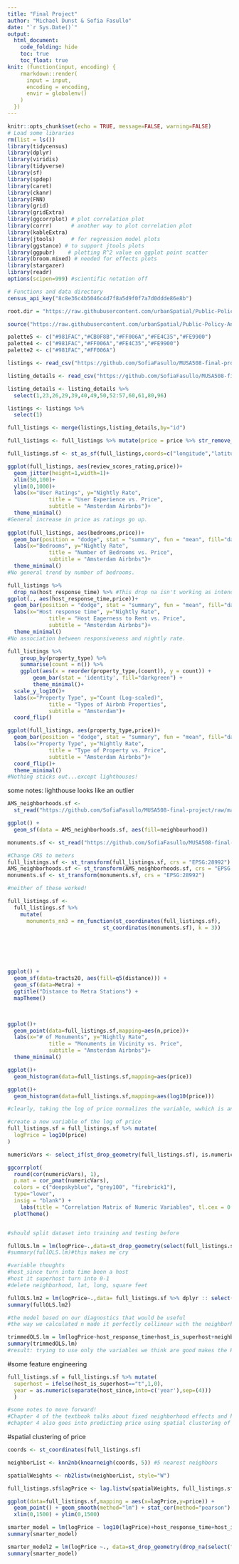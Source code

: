 ```yaml
---
title: "Final Project"
author: "Michael Dunst & Sofia Fasullo"
date: "`r Sys.Date()`"
output:
  html_document:
    code_folding: hide
    toc: true
    toc_float: true
knit: (function(input, encoding) {
    rmarkdown::render(
      input = input,
      encoding = encoding,
      envir = globalenv()
    )
  })    
---
```


```r
knitr::opts_chunk$set(echo = TRUE, message=FALSE, warning=FALSE)
# Load some libraries
rm(list = ls())
library(tidycensus)
library(dplyr)
library(viridis)
library(tidyverse)
library(sf)
library(spdep)
library(caret)
library(ckanr)
library(FNN)
library(grid)
library(gridExtra)
library(ggcorrplot) # plot correlation plot
library(corrr)      # another way to plot correlation plot
library(kableExtra)
library(jtools)     # for regression model plots
library(ggstance) # to support jtools plots
library(ggpubr)    # plotting R^2 value on ggplot point scatter
library(broom.mixed) # needed for effects plots
library(stargazer)
library(readr)
options(scipen=999) #scientific notation off

# Functions and data directory
census_api_key("8c8e36c4b5046c4d7f8a5d9f0f7a7d0ddde86e8b")

root.dir = "https://raw.githubusercontent.com/urbanSpatial/Public-Policy-Analytics-Landing/master/DATA/"

source("https://raw.githubusercontent.com/urbanSpatial/Public-Policy-Analytics-Landing/master/functions.r")

palette5 <- c("#981FAC","#CB0F8B","#FF006A","#FE4C35","#FE9900")
palette4 <- c("#981FAC","#FF006A","#FE4C35","#FE9900")
palette2 <- c("#981FAC","#FF006A")

```



```r

listings <- read_csv("https://github.com/SofiaFasullo/MUSA508-final-project/raw/main/listings.csv")

listing_details <- read_csv("https://github.com/SofiaFasullo/MUSA508-final-project/raw/main/listings_details.csv")
```

```r

listing_details <- listing_details %>%
  select(1,23,26,29,39,40,49,50,52:57,60,61,80,96)

listings <- listings %>%
  select(1)

full_listings <- merge(listings,listing_details,by="id")

full_listings <- full_listings %>% mutate(price = price %>% str_remove_all("[$,]") %>% as.numeric())

full_listings.sf <- st_as_sf(full_listings,coords=c("longitude","latitude"),crs=4326)
```



```r
ggplot(full_listings, aes(review_scores_rating,price))+
  geom_jitter(height=1,width=1)+
  xlim(50,100)+
  ylim(0,1000)+
  labs(x="User Ratings", y="Nightly Rate",
             title = "User Experience vs. Price",
             subtitle = "Amsterdam Airbnbs")+ 
  theme_minimal()
#General increase in price as ratings go up.
  
ggplot(full_listings, aes(bedrooms,price))+ 
  geom_bar(position = "dodge", stat = "summary", fun = "mean", fill="darkgreen")+
  labs(x="Bedrooms", y="Nightly Rate",
             title = "Number of Bedrooms vs. Price",
             subtitle = "Amsterdam Airbnbs")+ 
  theme_minimal()
#No general trend by number of bedrooms.

full_listings %>%
  drop_na(host_response_time) %>% #This drop na isn't working as intended
ggplot(., aes(host_response_time,price))+ 
  geom_bar(position = "dodge", stat = "summary", fun = "mean", fill="darkgreen")+
  labs(x="Host response time", y="Nightly Rate",
             title = "Host Eagerness to Rent vs. Price",
             subtitle = "Amsterdam Airbnbs")+ 
  theme_minimal()
#No association between responsiveness and nightly rate.

full_listings %>% 
	group_by(property_type) %>% 
	summarise(count = n()) %>% 
	ggplot(aes(x = reorder(property_type,(count)), y = count)) + 
		geom_bar(stat = 'identity', fill="darkgreen") + 
		theme_minimal()+
  scale_y_log10()+
  labs(x="Property Type", y="Count (Log-scaled)",
             title = "Types of Airbnb Properties",
             subtitle = "Amsterdam")+
  coord_flip()

ggplot(full_listings, aes(property_type,price))+ 
  geom_bar(position = "dodge", stat = "summary", fun = "mean", fill="darkgreen")+
  labs(x="Property Type", y="Nightly Rate",
             title = "Type of Property vs. Price",
             subtitle = "Amsterdam Airbnbs")+
  coord_flip()+
  theme_minimal()
#Nothing sticks out...except lighthouses!
```
some notes:
lighthouse looks like an outlier

```r
AMS_neighborhoods.sf <- 
  st_read("https://github.com/SofiaFasullo/MUSA508-final-project/raw/main/neighbourhoods.geojson")

ggplot() +
  geom_sf(data = AMS_neighborhoods.sf, aes(fill=neighbourhood))
```

```r

monuments.sf <- st_read("https://github.com/SofiaFasullo/MUSA508-final-project/raw/main/landmarks.json")

#Change CRS to meters
full_listings.sf <- st_transform(full_listings.sf, crs = "EPSG:28992")
AMS_neighborhoods.sf <- st_transform(AMS_neighborhoods.sf, crs = "EPSG:28992")
monuments.sf <- st_transform(monuments.sf, crs = "EPSG:28992")

#neither of these worked!

full_listings.sf <-
  full_listings.sf %>% 
    mutate(
      monuments_nn3 = nn_function(st_coordinates(full_listings.sf), 
                              st_coordinates(monuments.sf), k = 3))






ggplot() +
  geom_sf(data=tracts20, aes(fill=q5(distance))) +
  geom_sf(data=Metra) +
  ggtitle("Distance to Metra Stations") +
  mapTheme()
  



```


```r

ggplot()+
  geom_point(data=full_listings.sf,mapping=aes(n,price))+
  labs(x="# of Monuments", y="Nightly Rate",
             title = "Monuments in Vicinity vs. Price",
             subtitle = "Amsterdam Airbnbs")+
  theme_minimal()

ggplot()+
  geom_histogram(data=full_listings.sf,mapping=aes(price))

ggplot()+
  geom_histogram(data=full_listings.sf,mapping=aes(log10(price)))

#clearly, taking the log of price normalizes the variable, wwhich is an assumption of regression models

#create a new variable of the log of price
full_listings.sf = full_listings.sf %>% mutate(
  logPrice = log10(price)
)
```



```r
numericVars <- select_if(st_drop_geometry(full_listings.sf), is.numeric) %>% na.omit()

ggcorrplot(
  round(cor(numericVars), 1),
  p.mat = cor_pmat(numericVars),
  colors = c("deepskyblue", "grey100", "firebrick1"),
  type="lower",
  insig = "blank") +  
    labs(title = "Correlation Matrix of Numeric Variables", tl.cex = 0.5, tl.col = "black") +
  plotTheme()



```


```r
#should split dataset into training and testing before

fullOLS.lm = lm(logPrice~.,data=st_drop_geometry(select(full_listings.sf,-price)))
#summary(fullOLS.lm)#this makes me cry

#variable thoughts
#host_since turn into time been a host
#host it superhost turn into 0-1
#delete neighborhood, lat, long, square feet

fullOLS.lm2 = lm(logPrice~.,data= full_listings.sf %>% dplyr :: select(-c(host_since, neighbourhood, monuments_nn3, price)) %>% st_drop_geometry() %>%  na.omit())
summary(fullOLS.lm2)
```

```r
#the model based on our diagnostics that would be useful
#the way we calculated n made it perfectly collinear with the neighborhood, wwhich is not helpful for us

trimmedOLS.lm = lm(logPrice~host_response_time+host_is_superhost+neighbourhood_cleansed+bedrooms+review_scores_rating+reviews_per_month, data=st_drop_geometry(full_listings.sf) %>% drop_na())
summary(trimmedOLS.lm)
#result: trying to use only the variables we think are good makes the R^2 drop a lot
```
#some feature engineering
```r
full_listings.sf = full_listings.sf %>% mutate(
  superhost = ifelse(host_is_superhost=="t",1,0),
  year = as.numeric(separate(host_since,into=c('year'),sep=(4)))
  )

```

```r
#some notes to move forward!
#Chapter 4 of the textbook talks about fixed neighborhood effects and how to account for them (oour variable n is a fixed neighborhood effect)
#chapter 4 also goes into predicting price using spatial clustering of price
```

#spatial clustering of price
```r
coords <- st_coordinates(full_listings.sf) 

neighborList <- knn2nb(knearneigh(coords, 5)) #5 nearest neighbors

spatialWeights <- nb2listw(neighborList, style="W")

full_listings.sf$lagPrice <- lag.listw(spatialWeights, full_listings.sf$price) 

ggplot(data=full_listings.sf,mapping = aes(x=lagPrice,y=price)) + 
  geom_point() + geom_smooth(method="lm") + stat_cor(method="pearson") +
  xlim(0,1500) + ylim(0,1500)

```

```r
smarter_model = lm(logPrice ~ log10(lagPrice)+host_response_time+host_is_superhost+neighbourhood_cleansed+bedrooms+review_scores_rating+reviews_per_month, data=st_drop_geometry(drop_na(full_listings.sf)))
summary(smarter_model)
```

```r
smarter_model2 = lm(logPrice ~., data=st_drop_geometry(drop_na(select(full_listings.sf,-price))))
summary(smarter_model)
```
























